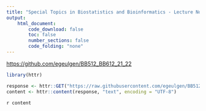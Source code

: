 ```yaml
---
title: "Special Topics in Biostatistics and Bioinformatics - Lecture Notes"
output:
    html_document:
        code_download: false
        toc: false
        number_sections: false
        code_folding: "none"
---
```


[https://github.com/egeulgen/BB512_BB612_21_22](https://github.com/egeulgen/BB512_BB612_21_22)

```r
library(httr)

response <- httr::GET("https://raw.githubusercontent.com/egeulgen/BB512_BB612_21_22/main/README.md")
content <- httr::content(response, "text", encoding = "UTF-8")
```

`r content`
